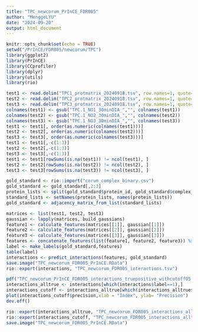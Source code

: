 ```yaml
---
title: "TPC_newcorum_PrInCE_FDR005"
author: "MenggeLYU"
date: "2024-09-20"
output: html_document
---
```


```r
knitr::opts_chunk$set(echo = TRUE)
setwd("/PrInCE/FDR005/newcorum/TPC")
library(ggplot2)
library(PrInCE)
library(CCprofiler)
library(dplyr)
library(utils)
library(rio)
```


```r
test1 <- read.delim("TPC1_protmatrix_20240918.tsv", row.names=1, quote="")
test2 <- read.delim("TPC2_protmatrix_20240918.tsv", row.names=1, quote="")
test3 <- read.delim("TPC3_protmatrix_20240918.tsv", row.names=1, quote="")
colnames(test1) <- gsub("TPC.1_NO1_30minDIA_","", colnames(test1))
colnames(test2) <- gsub("TPC.1_NO2_30minDIA_","", colnames(test2))
colnames(test3) <- gsub("TPC.1_NO3_30minDIA_","", colnames(test3))
test1 <- test1[, order(as.numeric(colnames(test1)))]
test2 <- test2[, order(as.numeric(colnames(test2)))]
test3 <- test3[, order(as.numeric(colnames(test3)))]
test1 <- test1[,-c(1:3)]
test2 <- test2[,-c(1:3)]
test3 <- test3[,-c(1:3)]
test1 <- test1[rowSums(is.na(test1)) != ncol(test1), ]
test2 <- test2[rowSums(is.na(test2)) != ncol(test2), ]
test3 <- test3[rowSums(is.na(test3)) != ncol(test3), ]
```


```r
gold_standard <- rio::import("corum_complex_binary.csv")
gold_standard <- gold_standard[,2:3]
protein_lists <- split(gold_standard$protein_id, gold_standard$complex_name)
standard_lists <- setNames(protein_lists, names(protein_lists))
gold_standard <- adjacency_matrix_from_list(standard_lists)
```


```r
matrices <- list(test1, test2, test3)
gaussian <- lapply(matrices, build_gaussians)
feature1 <- calculate_features(matrices[[1]], gaussian[[1]])
feature2 <- calculate_features(matrices[[2]], gaussian[[2]])
feature3 <- calculate_features(matrices[[3]], gaussian[[3]])
features <- concatenate_features(list(feature1, feature2, feature3)) %>% replace_missing_data()
label <- make_labels(gold_standard,features)
table(label)
interactions <- predict_interactions(features, gold_standard)
save.image("TPC_newcorum_FDR005_PrInCE.RData")
rio::export(interactions, "TPC_newcorum_FDR005_interactions.tsv")
```


```r
pdf("TPC_newcorum_PrInCE_FDR005_interactions_truepositive_withcutoff05.pdf")
interactions_alltrue <- interactions[which(interactions$label==1),]
interactions_cutoff <- interactions_alltrue[which(interactions_alltrue$score>0.5),]
plot(interactions_cutoff$precision,xlab = "Index", ylab= "Precision")
dev.off()
```

```r
rio::export(interactions_alltrue, "TPC_newcorum_FDR005_interactions_alltrue.tsv")
rio::export(interactions_cutoff, "TPC_newcorum_FDR005_interactions_alltrue_over05.tsv")
save.image("TPC_newcorum_FDR005_PrInCE.RData")
```